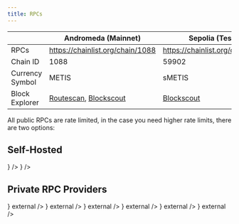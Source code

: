 ```yaml
---
title: RPCs
---
```



|                 | Andromeda (Mainnet)                                                                       | Sepolia (Testnet)                                        |
| --------------- | ----------------------------------------------------------------------------------------- | -------------------------------------------------------- |
| RPCs            | https://chainlist.org/chain/1088                                                          | https://chainlist.org/chain/59902                        |
| Chain ID        | 1088                                                                                      | 59902                                                    |
| Currency Symbol | METIS                                                                                     | sMETIS                                                   |
| Block Explorer  | [Routescan](https://explorer.metis.io), [Blockscout](https://andromeda-explorer.metis.io) | [Blockscout](https://sepolia-explorer.metisdevops.link/) |

All public RPCs are rate limited, in the case you need higher rate limits, there are two options:

## Self-Hosted

<Cards>
  <Card
    title="Replica Node (Ansible)"
    href="https://github.com/MetisProtocol/metis-ansible"
    external
    icon={<Server />}
  />
  <Card
    title="Metis Charts (Kubernetes)"
    href="https://github.com/metisprotocol/metis-charts"
    external
    icon={<Container />}
  />
</Cards>

## Private RPC Providers

<Cards>
  <Card
    title="Chainstack"
    href="https://chainstack.com/build-better-with-metis"
    icon={<Sparkle />}
    external
  />
  <Card
    title="Nodies"
    href="https://www.nodies.app"
    icon={<Cloud />}
    external
  />
  <Card title="BlastAPI" href="https://blastapi.io" icon={<Zap />} external />
  <Card title="dRPC" href="https://drpc.org" icon={<Network />} external />
  <Card
    title="Tenderly"
    href="https://tenderly.co/?mtm_campaign=ext-docs&mtm_kwd=metis"
    icon={<Bolt />}
    external
  />
<Card
    title="NOWNodes"
    href="https://nownodes.io/nodes/metis-metis"
    icon={<Workflow />}
    external
  />
</Cards>
